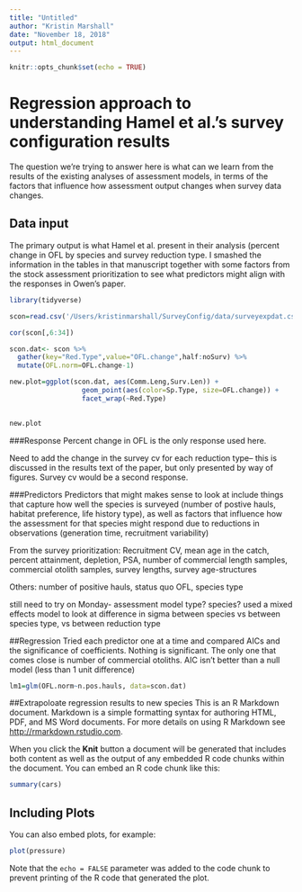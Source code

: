 ```yaml
---
title: "Untitled"
author: "Kristin Marshall"
date: "November 18, 2018"
output: html_document
---
```


```r
knitr::opts_chunk$set(echo = TRUE)
```

# Regression approach to understanding Hamel et al.'s survey configuration results
The question we're trying to answer here is what can we learn from the results of the existing analyses of assessment models, in terms of the factors that influence how assessment output changes when survey data changes.

## Data input
The primary output is what Hamel et al. present in their analysis (percent change in OFL by species and survey reduction type.  I smashed the information in the tables in that manuscript together with some factors from the stock assessment prioritization to see what predictors might align with the responses in Owen's paper.

```r
library(tidyverse)

scon=read.csv('/Users/kristinmarshall/SurveyConfig/data/surveyexpdat.csv', header=T)

cor(scon[,6:34])

scon.dat<- scon %>%
  gather(key="Red.Type",value="OFL.change",half:noSurv) %>%
  mutate(OFL.norm=OFL.change-1)

new.plot=ggplot(scon.dat, aes(Comm.Leng,Surv.Len)) +
                  geom_point(aes(color=Sp.Type, size=OFL.change)) +
                  facet_wrap(~Red.Type)
               

new.plot
```

###Response
Percent change in OFL is the only response used here.

Need to add the change in the survey cv for each reduction type-- this is discussed in the results text of the paper, but only presented by way of figures.  Survey cv would be a second response.

###Predictors
Predictors that might makes sense to look at include things that capture how well the species is surveyed (number of postive hauls, habitat preference, life history type), as well as factors that influence how the assessment for that species might respond due to reductions in observations (generation time, recruitment variability)

From the survey prioritization: Recruitment CV, mean age in the catch, percent attainment, depletion, PSA, number of commercial length samples, commercial otolith samples, survey lengths, survey age-structures

Others: number of positive hauls, status quo OFL, species type

still need to try on Monday- assessment model type? species?
used a mixed effects model to look at difference in sigma between species vs between species type, vs between reduction type

##Regression
Tried each predictor one at a time and compared AICs and the significance of coefficients.  Nothing is significant.  The only one that comes close is number of commercial otoliths.  AIC isn't better than a null model (less than 1 unit difference)
```r

lm1=glm(OFL.norm~n.pos.hauls, data=scon.dat)

```

##Extrapoloate regression results to new species
This is an R Markdown document. Markdown is a simple formatting syntax for authoring HTML, PDF, and MS Word documents. For more details on using R Markdown see <http://rmarkdown.rstudio.com>.

When you click the **Knit** button a document will be generated that includes both content as well as the output of any embedded R code chunks within the document. You can embed an R code chunk like this:

```r
summary(cars)
```

## Including Plots

You can also embed plots, for example:

```r
plot(pressure)
```

Note that the `echo = FALSE` parameter was added to the code chunk to prevent printing of the R code that generated the plot.
